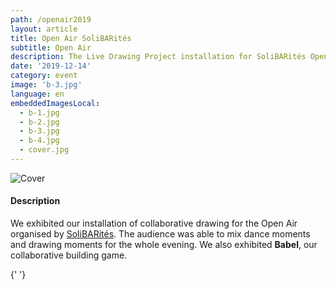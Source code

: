 ```yaml
---
path: /openair2019
layout: article
title: Open Air SoliBARités
subtitle: Open Air
description: The Live Drawing Project installation for SoliBARités Open Air
date: '2019-12-14'
category: event
image: 'b-3.jpg'
language: en
embeddedImagesLocal:
  - b-1.jpg
  - b-2.jpg
  - b-3.jpg
  - b-4.jpg
  - cover.jpg
---
```


![Cover](b-2.jpg)

#### Description

We exhibited our installation of collaborative drawing for the Open Air organised by [SoliBARités](https://www.facebook.com/solibarites/).
The audience was able to mix dance moments and drawing moments for the whole evening. We also exhibited **Babel**, our collaborative building game.

{' '}

<ImageGrid props={props} />
